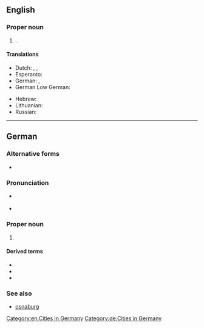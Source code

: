 ==English==
{{wikipedia}}

===Proper noun===
{{en-proper noun}}

# {{place|en|city|s/Lower Saxony|c/Germany}}.

====Translations====
{{trans-top|city in Lower Saxony}}
* Dutch: {{t|nl|Osnabrück}}, {{t|nl|Osnabrugge}}, {{t|nl|Osenbrugge}}
* Esperanto: {{t|eo|Osnabruko}}
* German: {{t+|de|Osnabrück|n}}, {{t|de|Osnabrick|n}} {{qualifier|Volhynian German}}
* German Low German: {{t|nds-de|Ossenbrügge|n}}
{{trans-mid}}
* Hebrew: {{t|he|אוסנבריק}}
* Lithuanian: {{t|lt|Osnabriukas}}
* Russian: {{t+|ru|Оснабрю́к}}
{{trans-bottom}}

[[Category:en:Cities in Germany]]

----

==German==
{{wikipedia|lang=de}}

===Alternative forms===
* {{l|de|Osnabrueck}} {{q|nonstandard or obsolete}}

===Pronunciation===
* {{a|Standard New High German}} {{IPA|de|[ˈɔsnaˌbʁʏk]}}
* {{audio|de|De-Osnabrück.ogg|Audio}}

===Proper noun===
{{de-proper noun|n|Osnabrücks}}

# {{place|de|independent city|s/Lower Saxony|c/Germany|t1=Osnabrück}}

====Derived terms====
* {{l|de|Osnabrücker}}
* {{l|de|Osnabrückerin}}
* {{l|de|osnabrückisch}}

===See also===
* [[osnaburg]]

[[Category:de:Cities in Germany]]